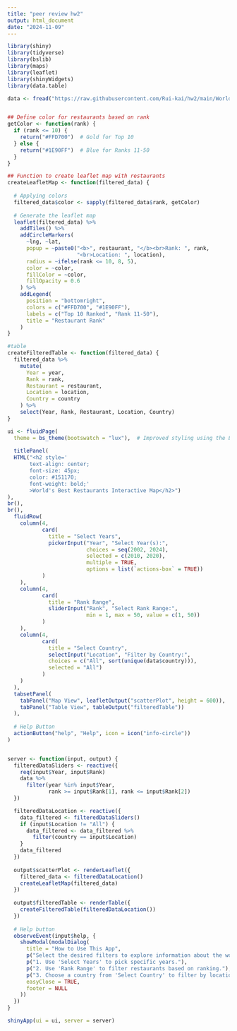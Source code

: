 ```yaml
---
title: "peer review hw2"
output: html_document
date: "2024-11-09"
---
```


```r
library(shiny)
library(tidyverse)
library(bslib)
library(maps)
library(leaflet)
library(shinyWidgets)
library(data.table)

data <- fread("https://raw.githubusercontent.com/Rui-kai/hw2/main/WorldsBestRestaurants.csv")


## Define color for restaurants based on rank
getColor <- function(rank) {
  if (rank <= 10) {
    return("#FFD700")  # Gold for Top 10
  } else {
    return("#1E90FF")  # Blue for Ranks 11-50
  }
}

## Function to create leaflet map with restaurants
createLeafletMap <- function(filtered_data) {
  
  # Applying colors
  filtered_data$color <- sapply(filtered_data$rank, getColor)
  
  # Generate the leaflet map
  leaflet(filtered_data) %>%
    addTiles() %>%
    addCircleMarkers(
      ~lng, ~lat,
      popup = ~paste0("<b>", restaurant, "</b><br>Rank: ", rank,
                      "<br>Location: ", location),
      radius = ~ifelse(rank <= 10, 8, 5),
      color = ~color,
      fillColor = ~color,
      fillOpacity = 0.6
    ) %>%
    addLegend(
      position = "bottomright",
      colors = c("#FFD700", "#1E90FF"),
      labels = c("Top 10 Ranked", "Rank 11-50"),
      title = "Restaurant Rank"
    )
}

#table
createFilteredTable <- function(filtered_data) {
  filtered_data %>%
    mutate(
      Year = year,
      Rank = rank,
      Restaurant = restaurant,
      Location = location,
      Country = country
    ) %>%
    select(Year, Rank, Restaurant, Location, Country) 
}

ui <- fluidPage(
  theme = bs_theme(bootswatch = "lux"),  # Improved styling using the Lux theme from bslib
  
  titlePanel(
  HTML("<h2 style='
       text-align: center; 
       font-size: 45px; 
       color: #151170; 
       font-weight: bold;'
       >World's Best Restaurants Interactive Map</h2>")
),
br(),
br(),
  fluidRow(
    column(4,
           card(
             title = "Select Years",
             pickerInput("Year", "Select Year(s):",
                         choices = seq(2002, 2024),
                         selected = c(2010, 2020),
                         multiple = TRUE,
                         options = list(`actions-box` = TRUE))
           )
    ),
    column(4,
           card(
             title = "Rank Range",
             sliderInput("Rank", "Select Rank Range:",
                         min = 1, max = 50, value = c(1, 50))
           )
    ),
    column(4,
           card(
             title = "Select Country",
             selectInput("Location", "Filter by Country:",
             choices = c("All", sort(unique(data$country))),
             selected = "All")
           )
    )
  ),
  tabsetPanel(
    tabPanel("Map View", leafletOutput("scatterPlot", height = 600)),
    tabPanel("Table View", tableOutput("filteredTable"))
  ),
  
  # Help Button
  actionButton("help", "Help", icon = icon("info-circle"))
)


server <- function(input, output) {
  filteredDataSliders <- reactive({
    req(input$Year, input$Rank)
    data %>%
      filter(year %in% input$Year, 
             rank >= input$Rank[1], rank <= input$Rank[2])
  })

  filteredDataLocation <- reactive({
    data_filtered <- filteredDataSliders()
    if (input$Location != "All") {
      data_filtered <- data_filtered %>%
        filter(country == input$Location)
    }
    data_filtered
  })
  
  output$scatterPlot <- renderLeaflet({
    filtered_data <- filteredDataLocation()
    createLeafletMap(filtered_data)
  })
  
  output$filteredTable <- renderTable({
    createFilteredTable(filteredDataLocation())
  })
  
  # Help button 
  observeEvent(input$help, {
    showModal(modalDialog(
      title = "How to Use This App",
      p("Select the desired filters to explore information about the world's best restaurants."),
      p("1. Use 'Select Years' to pick specific years."),
      p("2. Use 'Rank Range' to filter restaurants based on ranking."),
      p("3. Choose a country from 'Select Country' to filter by location."),
      easyClose = TRUE,
      footer = NULL
    ))
  })
}

shinyApp(ui = ui, server = server)
```
